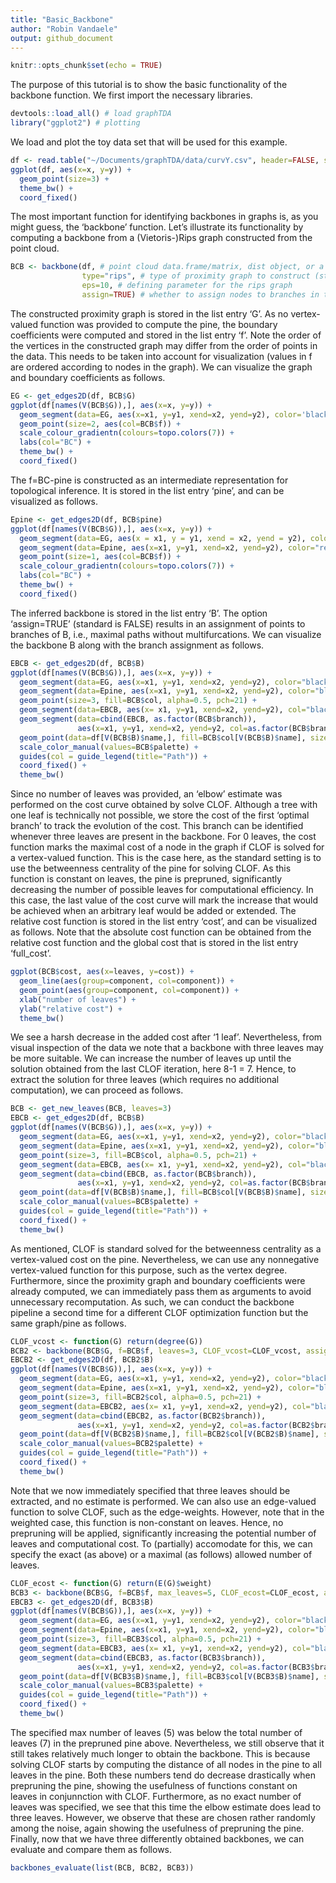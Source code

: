 ```yaml
---
title: "Basic_Backbone"
author: "Robin Vandaele"
output: github_document
---
```


```r
knitr::opts_chunk$set(echo = TRUE)
```

The purpose of this tutorial is to show the basic functionality of the backbone function.
We first import the necessary libraries.

```r
devtools::load_all() # load graphTDA
library("ggplot2") # plotting
```

We load and plot the toy data set that will be used for this example.

```r
df <- read.table("~/Documents/graphTDA/data/curvY.csv", header=FALSE, sep=",", col.names=c("x", "y"))
ggplot(df, aes(x=x, y=y)) +
  geom_point(size=3) +
  theme_bw() +
  coord_fixed()
```

The most important function for identifying backbones in graphs is, as you might guess, the 'backbone' function.
Let's illustrate its functionality by computing a backbone from a (Vietoris-)Rips graph constructed from the point cloud.

```r
BCB <- backbone(df, # point cloud data.frame/matrix, dist object, or a given graph
                type="rips", # type of proximity graph to construct (standard is knn)
                eps=10, # defining parameter for the rips graph
                assign=TRUE) # whether to assign nodes to branches in the backbone, clarified below
```

The constructed proximity graph is stored in the list entry 'G'.
As no vertex-valued function was provided to compute the pine, the boundary coefficients were computed and stored in the list entry 'f'.
Note the order of the vertices in the constructed graph may differ from the order of points in the data.
This needs to be taken into account for visualization (values in f are ordered according to nodes in the graph).
We can visualize the graph and boundary coefficients as follows.

```r
EG <- get_edges2D(df, BCB$G)
ggplot(df[names(V(BCB$G)),], aes(x=x, y=y)) +
  geom_segment(data=EG, aes(x=x1, y=y1, xend=x2, yend=y2), color='black', alpha=0.15) +
  geom_point(size=2, aes(col=BCB$f)) +
  scale_colour_gradientn(colours=topo.colors(7)) +
  labs(col="BC") +
  theme_bw() +
  coord_fixed()
```

The f=BC-pine is constructed as an intermediate representation for topological inference.
It is stored in the list entry 'pine', and can be visualized as follows.

```r
Epine <- get_edges2D(df, BCB$pine)
ggplot(df[names(V(BCB$G)),], aes(x=x, y=y)) +
  geom_segment(data=EG, aes(x = x1, y = y1, xend = x2, yend = y2), color="black", alpha=0.15) +
  geom_segment(data=Epine, aes(x=x1, y=y1, xend=x2, yend=y2), color="red", size=1) +
  geom_point(size=1, aes(col=BCB$f)) +
  scale_colour_gradientn(colours=topo.colors(7)) +
  labs(col="BC") +
  theme_bw() +
  coord_fixed()
```

The inferred backbone is stored in the list entry 'B'.
The option 'assign=TRUE' (standard is FALSE) results in an assignment of points to branches of B, i.e., maximal paths without multifurcations.
We can visualize the backbone B along with the branch assignment as follows.

```r
EBCB <- get_edges2D(df, BCB$B)
ggplot(df[names(V(BCB$G)),], aes(x=x, y=y)) +
  geom_segment(data=EG, aes(x=x1, y=y1, xend=x2, yend=y2), color="black", alpha=0.1) +
  geom_segment(data=Epine, aes(x=x1, y=y1, xend=x2, yend=y2), color="black", alpha=0.5, size=1) +
  geom_point(size=3, fill=BCB$col, alpha=0.5, pch=21) +
  geom_segment(data=EBCB, aes(x= x1, y=y1, xend=x2, yend=y2), col="black", size=2.75) +
  geom_segment(data=cbind(EBCB, as.factor(BCB$branch)),
               aes(x=x1, y=y1, xend=x2, yend=y2, col=as.factor(BCB$branch)), size=2) +
  geom_point(data=df[V(BCB$B)$name,], fill=BCB$col[V(BCB$B)$name], size=5, pch=21) +
  scale_color_manual(values=BCB$palette) +
  guides(col = guide_legend(title="Path")) +
  coord_fixed() +
  theme_bw()
```

Since no number of leaves was provided, an 'elbow' estimate was performed on the cost curve obtained by solve CLOF.
Although a tree with one leaf is technically not possible, we store the cost of the first 'optimal branch' to track the evolution of the cost.
This branch can be identified whenever three leaves are present in the backbone.
For 0 leaves, the cost function marks the maximal cost of a node in the graph if CLOF is solved for a vertex-valued function.
This is the case here, as the standard setting is to use the betweenness centrality of the pine for solving CLOF.
As this function is constant on leaves, the pine is prepruned, significantly decreasing the number of possible leaves for computational efficiency.
In this case, the last value of the cost curve will mark the increase that would be achieved when an arbitrary leaf would be added or extended.
The relative cost function is stored in the list entry 'cost', and can be visualized as follows.
Note that the absolute cost function can be obtained from the relative cost function and the global cost that is stored in the list entry 'full_cost'.

```r
ggplot(BCB$cost, aes(x=leaves, y=cost)) +
  geom_line(aes(group=component, col=component)) +
  geom_point(aes(group=component, col=component)) +
  xlab("number of leaves") +
  ylab("relative cost") +
  theme_bw()
```

We see a harsh decrease in the added cost after '1 leaf'.
Nevertheless, from visual inspection of the data we note that a backbone with three leaves may be more suitable.
We can increase the number of leaves up until the solution obtained from the last CLOF iteration, here 8-1 = 7.
Hence, to extract the solution for three leaves (which requires no additional computation), we can proceed as follows.

```r
BCB <- get_new_leaves(BCB, leaves=3)
EBCB <- get_edges2D(df, BCB$B)
ggplot(df[names(V(BCB$G)),], aes(x=x, y=y)) +
  geom_segment(data=EG, aes(x=x1, y=y1, xend=x2, yend=y2), color="black", alpha=0.1) +
  geom_segment(data=Epine, aes(x=x1, y=y1, xend=x2, yend=y2), color="black", alpha=0.5, size=1) +
  geom_point(size=3, fill=BCB$col, alpha=0.5, pch=21) +
  geom_segment(data=EBCB, aes(x= x1, y=y1, xend=x2, yend=y2), col="black", size=2.75) +
  geom_segment(data=cbind(EBCB, as.factor(BCB$branch)),
               aes(x=x1, y=y1, xend=x2, yend=y2, col=as.factor(BCB$branch)), size=2) +
  geom_point(data=df[V(BCB$B)$name,], fill=BCB$col[V(BCB$B)$name], size=5, pch=21) +
  scale_color_manual(values=BCB$palette) +
  guides(col = guide_legend(title="Path")) +
  coord_fixed() +
  theme_bw()
```

As mentioned, CLOF is standard solved for the betweenness centrality as a vertex-valued cost on the pine.
Nevertheless, we can use any nonnegative vertex-valued function for this purpose, such as the vertex degree.
Furthermore, since the proximity graph and boundary coefficients were already computed, we can immediately pass them as arguments to avoid unnecessary recomputation.
As such, we can conduct the backbone pipeline a second time for a different CLOF optimization function but the same graph/pine as follows.

```r
CLOF_vcost <- function(G) return(degree(G))
BCB2 <- backbone(BCB$G, f=BCB$f, leaves=3, CLOF_vcost=CLOF_vcost, assign=TRUE)
EBCB2 <- get_edges2D(df, BCB2$B)
ggplot(df[names(V(BCB$G)),], aes(x=x, y=y)) +
  geom_segment(data=EG, aes(x=x1, y=y1, xend=x2, yend=y2), color="black", alpha=0.1) +
  geom_segment(data=Epine, aes(x=x1, y=y1, xend=x2, yend=y2), color="black", alpha=0.5, size=1) +
  geom_point(size=3, fill=BCB2$col, alpha=0.5, pch=21) +
  geom_segment(data=EBCB2, aes(x= x1, y=y1, xend=x2, yend=y2), col="black", size=2.75) +
  geom_segment(data=cbind(EBCB2, as.factor(BCB2$branch)),
               aes(x=x1, y=y1, xend=x2, yend=y2, col=as.factor(BCB2$branch)), size=2) +
  geom_point(data=df[V(BCB2$B)$name,], fill=BCB2$col[V(BCB2$B)$name], size=5, pch=21) +
  scale_color_manual(values=BCB2$palette) +
  guides(col = guide_legend(title="Path")) +
  coord_fixed() +
  theme_bw()
```

Note that we now immediately specified that three leaves should be extracted, and no estimate is performed.
We can also use an edge-valued function to solve CLOF, such as the edge-weights.
However, note that in the weighted case, this function is non-constant on leaves.
Hence, no prepruning will be applied, significantly increasing the potential number of leaves and computational cost.
To (partially) accomodate for this, we can specify the exact (as above) or a maximal (as follows) allowed number of leaves.

```r
CLOF_ecost <- function(G) return(E(G)$weight)
BCB3 <- backbone(BCB$G, f=BCB$f, max_leaves=5, CLOF_ecost=CLOF_ecost, assign=TRUE)
EBCB3 <- get_edges2D(df, BCB3$B)
ggplot(df[names(V(BCB$G)),], aes(x=x, y=y)) +
  geom_segment(data=EG, aes(x=x1, y=y1, xend=x2, yend=y2), color="black", alpha=0.1) +
  geom_segment(data=Epine, aes(x=x1, y=y1, xend=x2, yend=y2), color="black", alpha=0.5, size=1) +
  geom_point(size=3, fill=BCB3$col, alpha=0.5, pch=21) +
  geom_segment(data=EBCB3, aes(x= x1, y=y1, xend=x2, yend=y2), col="black", size=2.75) +
  geom_segment(data=cbind(EBCB3, as.factor(BCB3$branch)),
               aes(x=x1, y=y1, xend=x2, yend=y2, col=as.factor(BCB3$branch)), size=2) +
  geom_point(data=df[V(BCB3$B)$name,], fill=BCB3$col[V(BCB3$B)$name], size=5, pch=21) +
  scale_color_manual(values=BCB3$palette) +
  guides(col = guide_legend(title="Path")) +
  coord_fixed() +
  theme_bw()
```

The specified max number of leaves (5) was below the total number of leaves (7) in the prepruned pine above.
Nevertheless, we still observe that it still takes relatively much longer to obtain the backbone.
This is because solving CLOF starts by computing the distance of all nodes in the pine to all leaves in the pine.
Both these numbers tend do decrease drastically when prepruning the pine, showing the usefulness of functions constant on leaves in conjunnction with CLOF.
Furthermore, as no exact number of leaves was specified, we see that this time the elbow estimate does lead to three leaves.
However, we observe that these are chosen rather randomly among the noise, again showing the usefulness of prepruning the pine.
Finally, now that we have three differently obtained backbones, we can evaluate and compare them as follows.

```r
backbones_evaluate(list(BCB, BCB2, BCB3))
```
